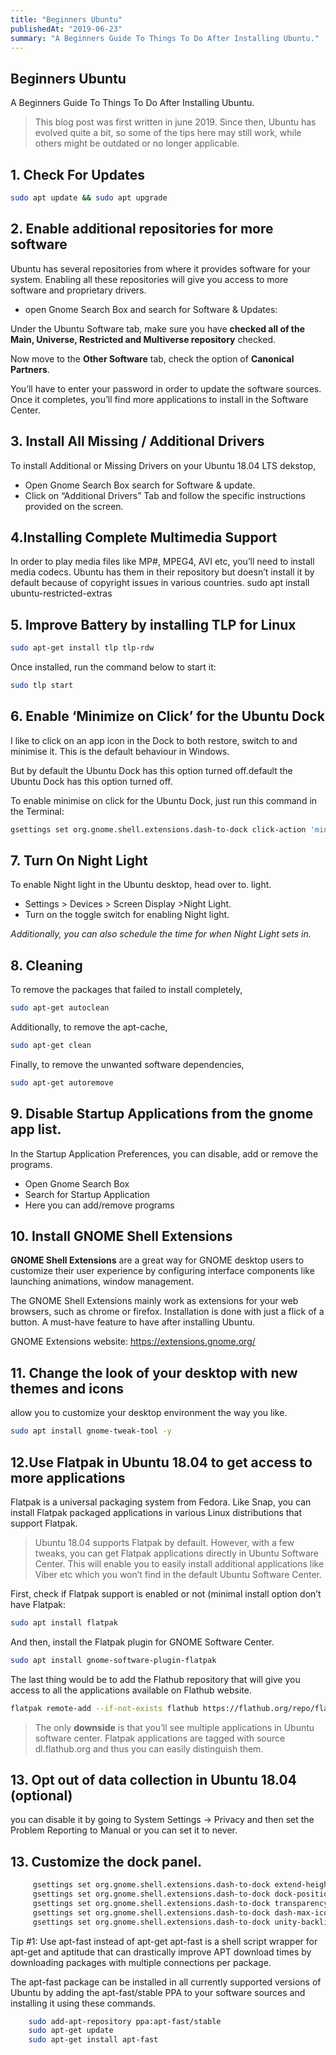 ```yaml
---
title: "Beginners Ubuntu"
publishedAt: "2019-06-23"
summary: "A Beginners Guide To Things To Do After Installing Ubuntu."
---
```


## Beginners Ubuntu

A Beginners Guide To Things To Do After Installing Ubuntu.

> This blog post was first written in june 2019. Since then, Ubuntu has evolved quite a bit, so some of the tips here may still work, while others might be outdated or no longer applicable.

## 1. Check For Updates

```bash
sudo apt update && sudo apt upgrade
```

## 2. Enable additional repositories for more software

Ubuntu has several repositories from where it provides software for your system.
Enabling all these repositories will give you access to more software and proprietary drivers.

- open Gnome Search Box and search for Software & Updates:

Under the Ubuntu Software tab, make sure you have **checked all of the Main, Universe, Restricted and Multiverse repository** checked.

Now move to the **Other Software** tab, check the option of **Canonical Partners**.

You’ll have to enter your password in order to update the software sources. Once it completes, you’ll find more applications to install in the Software Center.

## 3. Install All Missing / Additional Drivers

To install Additional or Missing Drivers on your Ubuntu 18.04 LTS dekstop,

- Open Gnome Search Box search for Software & update.
- Click on “Additional Drivers” Tab and follow the specific instructions provided on the screen.

## 4.Installing Complete Multimedia Support

In order to play media files like MP#, MPEG4, AVI etc, you’ll need to install media codecs. Ubuntu has them in their repository but doesn’t install it by default because of copyright issues in various countries.
sudo apt install ubuntu-restricted-extras

## 5. Improve Battery by installing TLP for Linux

```sh
sudo apt-get install tlp tlp-rdw
```

Once installed, run the command below to start it:

```sh
sudo tlp start
```

## 6. Enable ‘Minimize on Click’ for the Ubuntu Dock

I like to click on an app icon in the Dock to both restore, switch to and minimise it. This is the default behaviour in Windows.

But by default the Ubuntu Dock has this option turned off.default the Ubuntu Dock has this option turned off.

To enable minimise on click for the Ubuntu Dock, just run this command in the Terminal:

```sh
gsettings set org.gnome.shell.extensions.dash-to-dock click-action 'minimize'
```

## 7. Turn On Night Light

To enable Night light in the Ubuntu desktop, head over to.
light.

- Settings > Devices > Screen Display >Night Light.
- Turn on the toggle switch for enabling Night light.

_Additionally, you can also schedule the time for when Night Light sets in._

## 8. Cleaning

To remove the packages that failed to install completely,

```sh
sudo apt-get autoclean
```

Additionally, to remove the apt-cache,

```sh
sudo apt-get clean
```

Finally, to remove the unwanted software dependencies,

```sh
sudo apt-get autoremove
```

## 9. Disable Startup Applications from the gnome app list.

In the Startup Application Preferences, you can disable, add or remove the programs.

- Open Gnome Search Box
- Search for Startup Application
- Here you can add/remove programs

## 10. Install GNOME Shell Extensions

**GNOME Shell Extensions** are a great way for GNOME desktop users to customize their user experience by configuring interface components like launching animations, window management.

The GNOME Shell Extensions mainly work as extensions for your web browsers, such as chrome or firefox. Installation is done with just a flick of a button. A must-have feature to have after installing Ubuntu.

GNOME Extensions website: https://extensions.gnome.org/

## 11. Change the look of your desktop with new themes and icons

allow you to customize your desktop environment the way you like.

```sh
sudo apt install gnome-tweak-tool -y
```

## 12.Use Flatpak in Ubuntu 18.04 to get access to more applications

Flatpak is a universal packaging system from Fedora. Like Snap, you can install Flatpak packaged applications in various Linux distributions that support Flatpak.

> Ubuntu 18.04 supports Flatpak by default. However, with a few tweaks, you can get Flatpak applications directly in Ubuntu Software Center. This will enable you to easily install additional applications like Viber etc which you won’t find in the default Ubuntu Software Center.

First, check if Flatpak support is enabled or not (minimal install option don’t have Flatpak:

```sh
sudo apt install flatpak
```

And then, install the Flatpak plugin for GNOME Software Center.

```sh
sudo apt install gnome-software-plugin-flatpak
```

The last thing would be to add the Flathub repository that will give you access to all the applications available on Flathub website.

```sh
flatpak remote-add --if-not-exists flathub https://flathub.org/repo/flathub.flatpakrepo
```

> The only **downside** is that you’ll see multiple applications in Ubuntu software center. Flatpak applications are tagged with source dl.flathub.org and thus you can easily distinguish them.

## 13. Opt out of data collection in Ubuntu 18.04 (optional)

you can disable it by going to System Settings -> Privacy and then set the Problem Reporting to Manual or you can set it to never.

## 13. Customize the dock panel.

```sh
     gsettings set org.gnome.shell.extensions.dash-to-dock extend-height false
     gsettings set org.gnome.shell.extensions.dash-to-dock dock-position BOTTOM
     gsettings set org.gnome.shell.extensions.dash-to-dock transparency-mode FIXED
     gsettings set org.gnome.shell.extensions.dash-to-dock dash-max-icon-size 64
     gsettings set org.gnome.shell.extensions.dash-to-dock unity-backlit-items true
```

Tip #1: Use apt-fast instead of apt-get
apt-fast is a shell script wrapper for apt-get and aptitude that can drastically improve APT download times by downloading packages with multiple connections per package.

The apt-fast package can be installed in all currently supported versions of Ubuntu by adding the apt-fast/stable PPA to your software sources and installing it using these commands.

```sh
    sudo add-apt-repository ppa:apt-fast/stable
    sudo apt-get update
    sudo apt-get install apt-fast
```
